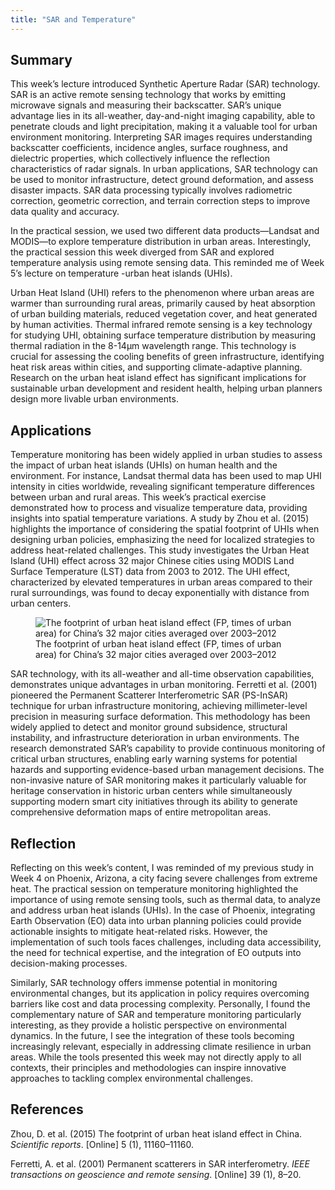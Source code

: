 ```yaml
---
title: "SAR and Temperature"
---
```



## Summary

This week's lecture introduced Synthetic Aperture Radar (SAR) technology. SAR is an active remote sensing technology that works by emitting microwave signals and measuring their backscatter. SAR's unique advantage lies in its all-weather, day-and-night imaging capability, able to penetrate clouds and light precipitation, making it a valuable tool for urban environment monitoring. Interpreting SAR images requires understanding backscatter coefficients, incidence angles, surface roughness, and dielectric properties, which collectively influence the reflection characteristics of radar signals. In urban applications, SAR technology can be used to monitor infrastructure, detect ground deformation, and assess disaster impacts. SAR data processing typically involves radiometric correction, geometric correction, and terrain correction steps to improve data quality and accuracy.

In the practical session, we used two different data products—Landsat and MODIS—to explore temperature distribution in urban areas. Interestingly, the practical session this week diverged from SAR and explored temperature analysis using remote sensing data. This reminded me of Week 5’s lecture on temperature -urban heat islands (UHIs).

Urban Heat Island (UHI) refers to the phenomenon where urban areas are warmer than surrounding rural areas, primarily caused by heat absorption of urban building materials, reduced vegetation cover, and heat generated by human activities. Thermal infrared remote sensing is a key technology for studying UHI, obtaining surface temperature distribution by measuring thermal radiation in the 8-14μm wavelength range. This technology is crucial for assessing the cooling benefits of green infrastructure, identifying heat risk areas within cities, and supporting climate-adaptive planning. Research on the urban heat island effect has significant implications for sustainable urban development and resident health, helping urban planners design more livable urban environments.

## Applications

Temperature monitoring has been widely applied in urban studies to assess the impact of urban heat islands (UHIs) on human health and the environment. For instance, Landsat thermal data has been used to map UHI intensity in cities worldwide, revealing significant temperature differences between urban and rural areas. This week’s practical exercise demonstrated how to process and visualize temperature data, providing insights into spatial temperature variations. A study by Zhou et al. (2015) highlights the importance of considering the spatial footprint of UHIs when designing urban policies, emphasizing the need for localized strategies to address heat-related challenges. This study investigates the Urban Heat Island (UHI) effect across 32 major Chinese cities using MODIS Land Surface Temperature (LST) data from 2003 to 2012. The UHI effect, characterized by elevated temperatures in urban areas compared to their rural surroundings, was found to decay exponentially with distance from urban centers.


![The footprint of urban heat island effect (FP, times of urban area) for China’s 32 major cities averaged over 2003–2012](qimages/9.1.png){fig-align="center"}  

SAR technology, with its all-weather and all-time observation capabilities, demonstrates unique advantages in urban monitoring. Ferretti et al. (2001) pioneered the Permanent Scatterer Interferometric SAR (PS-InSAR) technique for urban infrastructure monitoring, achieving millimeter-level precision in measuring surface deformation. This methodology has been widely applied to detect and monitor ground subsidence, structural instability, and infrastructure deterioration in urban environments. The research demonstrated SAR's capability to provide continuous monitoring of critical urban structures, enabling early warning systems for potential hazards and supporting evidence-based urban management decisions. The non-invasive nature of SAR monitoring makes it particularly valuable for heritage conservation in historic urban centers while simultaneously supporting modern smart city initiatives through its ability to generate comprehensive deformation maps of entire metropolitan areas.

## Reflection

Reflecting on this week’s content, I was reminded of my previous study in Week 4 on Phoenix, Arizona, a city facing severe challenges from extreme heat. The practical session on temperature monitoring highlighted the importance of using remote sensing tools, such as thermal data, to analyze and address urban heat islands (UHIs). In the case of Phoenix, integrating Earth Observation (EO) data into urban planning policies could provide actionable insights to mitigate heat-related risks. However, the implementation of such tools faces challenges, including data accessibility, the need for technical expertise, and the integration of EO outputs into decision-making processes.

Similarly, SAR technology offers immense potential in monitoring environmental changes, but its application in policy requires overcoming barriers like cost and data processing complexity. Personally, I found the complementary nature of SAR and temperature monitoring particularly interesting, as they provide a holistic perspective on environmental dynamics. In the future, I see the integration of these tools becoming increasingly relevant, especially in addressing climate resilience in urban areas. While the tools presented this week may not directly apply to all contexts, their principles and methodologies can inspire innovative approaches to tackling complex environmental challenges.

## References

Zhou, D. et al. (2015) The footprint of urban heat island effect in China. *Scientific reports*. \[Online\] 5 (1), 11160–11160.

Ferretti, A. et al. (2001) Permanent scatterers in SAR interferometry. *IEEE transactions on geoscience and remote sensing*. \[Online\] 39 (1), 8–20.
